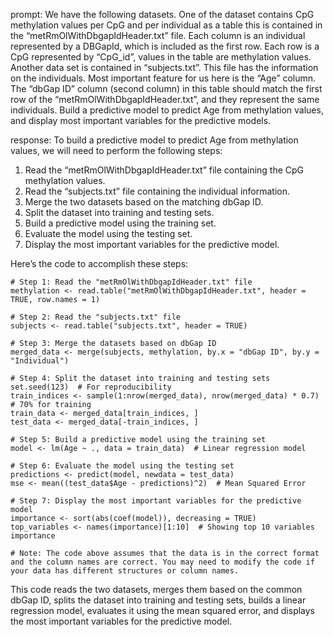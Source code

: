 prompt:
We have the following datasets. One of the dataset contains CpG methylation values per CpG and per individual as a table this is contained in the “metRmOlWithDbgapIdHeader.txt” file. Each column is an individual represented by a DBGapId, which is included as the first row. Each row is a CpG represented by "CpG_id", values in the table are methylation values. Another data set is contained in “subjects.txt”. This file has the information on the individuals. Most important feature for us here is the "Age" column. The "dbGap ID" column (second column) in this table should match the first row of the "metRmOlWithDbgapIdHeader.txt", and they represent the same individuals. Build a predictive model to predict Age from methylation values, and display most important variables for the predictive models. 

response:
To build a predictive model to predict Age from methylation values, we will need to perform the following steps:

1. Read the "metRmOlWithDbgapIdHeader.txt" file containing the CpG methylation values.
2. Read the "subjects.txt" file containing the individual information.
3. Merge the two datasets based on the matching dbGap ID.
4. Split the dataset into training and testing sets.
5. Build a predictive model using the training set.
6. Evaluate the model using the testing set.
7. Display the most important variables for the predictive model.

Here's the code to accomplish these steps:

```
# Step 1: Read the "metRmOlWithDbgapIdHeader.txt" file
methylation <- read.table("metRmOlWithDbgapIdHeader.txt", header = TRUE, row.names = 1)

# Step 2: Read the "subjects.txt" file
subjects <- read.table("subjects.txt", header = TRUE)

# Step 3: Merge the datasets based on dbGap ID
merged_data <- merge(subjects, methylation, by.x = "dbGap ID", by.y = "Individual")

# Step 4: Split the dataset into training and testing sets
set.seed(123)  # For reproducibility
train_indices <- sample(1:nrow(merged_data), nrow(merged_data) * 0.7)  # 70% for training
train_data <- merged_data[train_indices, ]
test_data <- merged_data[-train_indices, ]

# Step 5: Build a predictive model using the training set
model <- lm(Age ~ ., data = train_data)  # Linear regression model

# Step 6: Evaluate the model using the testing set
predictions <- predict(model, newdata = test_data)
mse <- mean((test_data$Age - predictions)^2)  # Mean Squared Error

# Step 7: Display the most important variables for the predictive model
importance <- sort(abs(coef(model)), decreasing = TRUE)
top_variables <- names(importance)[1:10]  # Showing top 10 variables
importance

# Note: The code above assumes that the data is in the correct format and the column names are correct. You may need to modify the code if your data has different structures or column names.
```

This code reads the two datasets, merges them based on the common dbGap ID, splits the dataset into training and testing sets, builds a linear regression model, evaluates it using the mean squared error, and displays the most important variables for the predictive model.
